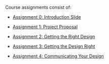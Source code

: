 
<!-- No "# Assignments" header because text is re-used within Home.mdx.
     See OverviewWrapper.mdx for "# Assignments" header. -->

Course assignments consist of:

- [Assignment 0: Introduction Slide](/assignments/assignment0)

- [Assignment 1: Project Proposal](/assignments/assignment1)

- [Assignment 2: Getting the Right Design](/assignments/assignment2)

- [Assignment 3: Getting the Design Right](/assignments/assignment3)

- [Assignment 4: Communicating Your Design](/assignments/assignment4)

<ClarityAndPresentation />

<ContributionStatement />
